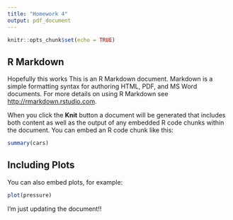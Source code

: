 ```yaml
---
title: "Homework 4"
output: pdf_document
---
```


```r
knitr::opts_chunk$set(echo = TRUE)
```

## R Markdown
Hopefully this works 
This is an R Markdown document. Markdown is a simple formatting syntax for authoring HTML, PDF, and MS Word documents. For more details on using R Markdown see <http://rmarkdown.rstudio.com>.

When you click the **Knit** button a document will be generated that includes both content as well as the output of any embedded R code chunks within the document. You can embed an R code chunk like this:

```r
summary(cars)
```

## Including Plots

You can also embed plots, for example:

```r
plot(pressure)
```

I'm just updating the document!!
